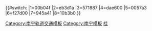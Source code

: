 {{#switch:{{{1}}}
|1=00b04f
|2=eb3d1a
|3=571887
|4=dae600
|5=0057a3
|6=f27d00
|7=945a41
|8=10b3b0
}}<noinclude>
{{documentation}}
[[Category:南宁轨道交通模板]]
[[Category:南宁模板]]
[[Category:中國鐵路運輸顏色模板|桂]]
</noinclude>